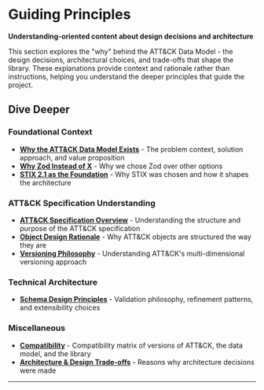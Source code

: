 
# Guiding Principles

<WorkInProgressNotice />

**Understanding-oriented content about design decisions and architecture**

This section explores the "why" behind the ATT&CK Data Model - the design decisions, architectural choices, and trade-offs that shape the library.
These explanations provide context and rationale rather than instructions, helping you understand the deeper principles that guide the project.

## Dive Deeper

### Foundational Context

- **[Why the ATT&CK Data Model Exists](./why-adm-exists)** - The problem context, solution approach, and value proposition
- **[Why Zod Instead of X](./why-zod)** - Why we chose Zod over other options
- **[STIX 2.1 as the Foundation](./stix-foundation)** - Why STIX was chosen and how it shapes the architecture

### ATT&CK Specification Understanding

- **[ATT&CK Specification Overview](./attack-specification-overview)** - Understanding the structure and purpose of the ATT&CK specification
- **[Object Design Rationale](./object-design-rationale)** - Why ATT&CK objects are structured the way they are
- **[Versioning Philosophy](./versioning-philosophy)** - Understanding ATT&CK's multi-dimensional versioning approach

### Technical Architecture

- **[Schema Design Principles](./schema-design)** - Validation philosophy, refinement patterns, and extensibility choices

### Miscellaneous

- **[Compatibility](./compatibility)** - Compatibility matrix of versions of ATT&CK, the data model, and the library
- **[Architecture & Design Trade-offs](./trade-offs)** - Reasons why architecture decisions were made

---
